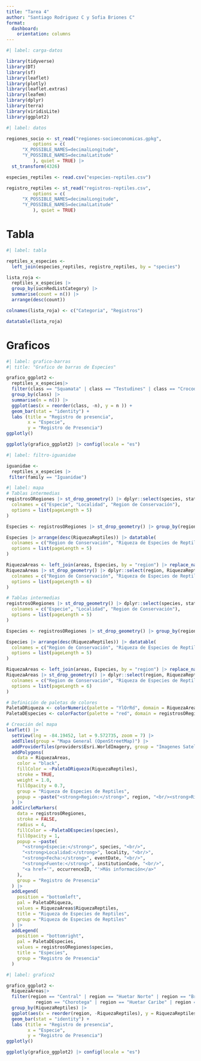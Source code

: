 ---
title: "Tarea 4"
author: "Santiago Rodriguez C y Sofia Briones C"
format: 
  dashboard:
    orientation: columns
---

```{r}
#| label: carga-datos

library(tidyverse)
library(DT)
library(sf)
library(leaflet)
library(plotly)
library(leaflet.extras)
library(leafem)
library(dplyr)
library(terra)
library(viridisLite)
library(ggplot2)
```

```{r}
#| label: datos

regiones_socio <- st_read("regiones-socioeconomicas.gpkg",
          options = c(
      "X_POSSIBLE_NAMES=decimalLongitude", 
      "Y_POSSIBLE_NAMES=decimalLatitude"   
          ), quiet = TRUE) |>
  st_transform(4326)

especies_reptiles <- read.csv("especies-reptiles.csv")

registro_reptiles <- st_read("registros-reptiles.csv",
          options = c(
      "X_POSSIBLE_NAMES=decimalLongitude", 
      "Y_POSSIBLE_NAMES=decimalLatitude"   
          ), quiet = TRUE) 

```

# Tabla

```{r}
#| label: tabla

reptiles_x_especies <- 
  left_join(especies_reptiles, registro_reptiles, by = "species")

lista_roja <-
  reptiles_x_especies |> 
  group_by(iucnRedListCategory) |>
  summarise(count = n()) |>
  arrange(desc(count))

colnames(lista_roja) <- c("Categoria", "Registros")

datatable(lista_roja)
```

# Graficos

```{r}
#| label: grafico-barras
#| title: "Grafico de barras de Especies"

grafico_ggplot2 <-
  reptiles_x_especies|> 
  filter(class == "Squamata" | class == "Testudines" | class == "Crocodylia") |>
  group_by(class) |>
  summarise(n = n()) |>
  ggplot(aes(x = reorder(class, -n), y = n )) + 
  geom_bar(stat = "identity") + 
  labs (title = "Registro de presencia",
        x = "Especie",
        y = "Registro de Presencia") 
ggplotly()

ggplotly(grafico_ggplot2) |> config(locale = "es")
```

```{r}
#| label: filtro-iguanidae

iguanidae <-
  reptiles_x_especies |>
 filter(family == "Iguanidae")

```


```{r}
#| label: mapa
# Tablas intermedias
registrosORegiones |> st_drop_geometry() |> dplyr::select(species, stateProvince, region) |> datatable(
  colnames = c("Especie", "Localidad", "Region de Conservación"),
  options = list(pageLength = 5)
)

Especies <- registrosORegiones |> st_drop_geometry() |> group_by(region) |> summarize(RiquezaReptiles = n_distinct(species, na.rm = TRUE))

Especies |> arrange(desc(RiquezaReptiles)) |> datatable(
  colnames = c("Region de Conservación", "Riqueza de Especies de Reptiles"),
  options = list(pageLength = 5)
)

RiquezaAreas <- left_join(areas, Especies, by = "region") |> replace_na(list(RiquezaReptiles = 0))
RiquezaAreas |> st_drop_geometry() |> dplyr::select(region, RiquezaReptiles) |> arrange(desc(RiquezaReptiles)) |> datatable(
  colnames = c("Region de Conservación", "Riqueza de Especies de Reptiles"),
  options = list(pageLength = 6)
)

# Tablas intermedias
registrosORegiones |> st_drop_geometry() |> dplyr::select(species, stateProvince, region) |> datatable(
  colnames = c("Especie", "Localidad", "Region de Conservación"),
  options = list(pageLength = 5)
)

Especies <- registrosORegiones |> st_drop_geometry() |> group_by(region) |> summarize(RiquezaReptiles = n_distinct(species, na.rm = TRUE))

Especies |> arrange(desc(RiquezaReptiles)) |> datatable(
  colnames = c("Region de Conservación", "Riqueza de Especies de Reptiles"),
  options = list(pageLength = 5)
)

RiquezaAreas <- left_join(areas, Especies, by = "region") |> replace_na(list(RiquezaReptiles = 0))
RiquezaAreas |> st_drop_geometry() |> dplyr::select(region, RiquezaReptiles) |> arrange(desc(RiquezaReptiles)) |> datatable(
  colnames = c("Region de Conservación", "Riqueza de Especies de Reptiles"),
  options = list(pageLength = 6)
)

# Definición de paletas de colores
PaletaDRiqueza <- colorNumeric(palette = "YlOrRd", domain = RiquezaAreas$RiquezaReptiles, na.color = "gray50")
PaletaDEspecies <- colorFactor(palette = "red", domain = registrosORegiones$species)

# Creación del mapa
leaflet() |>
  setView(lng = -84.19452, lat = 9.572735, zoom = 7) |>
  addTiles(group = "Mapa General (OpenStreetMap)") |>
  addProviderTiles(providers$Esri.WorldImagery, group = "Imagenes Satelitales (Esri World Imagery)") |>
  addPolygons(
    data = RiquezaAreas,
    color = "black",
    fillColor = ~PaletaDRiqueza(RiquezaReptiles),
    stroke = TRUE,
    weight = 1.0,
    fillOpacity = 0.7,
    group = "Riqueza de Especies de Reptiles",
    popup = ~paste("<strong>Región:</strong>", region, "<br/><strong>Riqueza de Reptiles:</strong>", RiquezaReptiles)
  ) |>
  addCircleMarkers(
    data = registrosORegiones,
    stroke = FALSE,
    radius = 4,
    fillColor = ~PaletaDEspecies(species),
    fillOpacity = 1,
    popup = ~paste(
      "<strong>Especie:</strong>", species, "<br/>",
      "<strong>Localidad:</strong>", locality, "<br/>",
      "<strong>Fecha:</strong>", eventDate, "<br/>",
      "<strong>Fuente:</strong>", institutionCode, "<br/>",
      "<a href='", occurrenceID, "'>Más información</a>"
    ),
    group = "Registro de Presencia"
  ) |>
  addLegend(
    position = "bottomleft",
    pal = PaletaDRiqueza,
    values = RiquezaAreas$RiquezaReptiles,
    title = "Riqueza de Especies de Reptiles",
    group = "Riqueza de Especies de Reptiles"
  ) |>
  addLegend(
    position = "bottomright",
    pal = PaletaDEspecies,
    values = registrosORegiones$species,
    title = "Especies",
    group = "Registro de Presencia"
  )
```

```{r}
#| label: grafico2

grafico_ggplot2 <-
  RiquezaAreas|> 
  filter(region == "Central" | region == "Huetar Norte" | region == "Brunca" | 
           region == "Chorotega" | region == "Huetar Caribe" | region == "Pacífico Central") |>
  group_by(RiquezaReptiles) |>
  ggplot(aes(x = reorder(region, -RiquezaReptiles), y = RiquezaReptiles )) + 
  geom_bar(stat = "identity") + 
  labs (title = "Registro de presencia",
        x = "Especie",
        y = "Registro de Presencia") 
ggplotly()

ggplotly(grafico_ggplot2) |> config(locale = "es")
```

